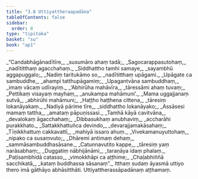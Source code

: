 ```yaml
---
title: "3.8 Uttiyattheraapadāna"
tableOfContents: false
sidebar:
  order: 8
type: "tipitaka"
basket: "su"
book: "ap1"
---
```



<DynamicBreadcrumb />

<Division number="169" book="ap1" bookNo="20" page="88">

<Paragraph number="1042" type="verses" book="ap1">
_“Candabhāgānadītīre,_  
_susumāro ahaṃ tadā;_  
_Sagocarappasutohaṃ,_  
_nadītitthaṃ agacchahaṃ._  

</Paragraph>

</Division>
<Division number="170" book="ap1" bookNo="20" page="88">

<Paragraph number="1043" type="verses" book="ap1">
_Siddhattho tamhi samaye,_  
_sayambhū aggapuggalo;_  
_Nadiṃ taritukāmo so,_  
_nadītitthaṃ upāgami._  

</Paragraph>

</Division>
<Division number="171" book="ap1" bookNo="20" page="88">

<Paragraph number="1044" type="verses" book="ap1">
_Upāgate ca sambuddhe,_  
_ahampi tatthupāgamiṃ;_  
_Upagantvāna sambuddhaṃ,_  
_imaṃ vācaṃ udīrayiṃ._  

</Paragraph>

</Division>
<Division number="172" book="ap1" bookNo="20" page="88">

<Paragraph number="1045" type="verses" book="ap1">
_‘Abhirūha mahāvīra,_  
_tāressāmi ahaṃ tuvaṃ;_  
_Pettikaṃ visayaṃ mayhaṃ,_  
_anukampa mahāmuni’._  

</Paragraph>

</Division>
<Division number="173" book="ap1" bookNo="20" page="88">

<Paragraph number="1046" type="verses" book="ap1">
_Mama uggajjanaṃ sutvā,_  
_abhirūhi mahāmuni;_  
_Haṭṭho haṭṭhena cittena,_  
_tāresiṃ lokanāyakaṃ._  

</Paragraph>

</Division>
<Division number="174" book="ap1" bookNo="20" page="88">

<Paragraph number="1047" type="verses" book="ap1">
_Nadiyā pārime tīre,_  
_siddhattho lokanāyako;_  
_Assāsesi mamaṃ tattha,_  
_amataṃ pāpuṇissasi._  

</Paragraph>

</Division>
<Division number="175" book="ap1" bookNo="20" page="88">

<Paragraph number="1048" type="verses" book="ap1">
_Tamhā kāyā cavitvāna,_  
_devalokaṃ āgacchahaṃ;_  
_Dibbasukhaṃ anubhaviṃ,_  
_accharāhi purakkhato._  

</Paragraph>

</Division>
<Division number="176" book="ap1" bookNo="20" page="89">

<Paragraph number="1049" type="verses" book="ap1">
_Sattakkhattuñca devindo,_  
_devarajjamakāsahaṃ;_  
_Tīṇikkhattuṃ cakkavattī,_  
_mahiyā issaro ahuṃ._  

</Paragraph>

</Division>
<Division number="177" book="ap1" bookNo="20" page="89">

<Paragraph number="1050" type="verses" book="ap1">
_Vivekamanuyuttohaṃ,_  
_nipako ca susaṃvuto;_  
_Dhāremi antimaṃ dehaṃ,_  
_sammāsambuddhasāsane._  

</Paragraph>

</Division>
<Division number="178" book="ap1" bookNo="20" page="89">

<Paragraph number="1051" type="verses" book="ap1">
_Catunnavutito kappe,_  
_tāresiṃ yaṃ narāsabhaṃ;_  
_Duggatiṃ nābhijānāmi,_  
_taraṇāya idaṃ phalaṃ._  

</Paragraph>

</Division>
<Division number="179" book="ap1" bookNo="20" page="89">

<Paragraph number="1052" type="verses" book="ap1">
_Paṭisambhidā catasso,_  
_vimokkhāpi ca aṭṭhime;_  
_Chaḷabhiññā sacchikatā,_  
_kataṃ buddhassa sāsanaṃ”._  

</Paragraph>

<Paragraph number="1053" book="ap1">
Itthaṃ sudaṃ āyasmā uttiyo thero imā gāthāyo abhāsitthāti.

</Paragraph>
</Division>

<Paragraph number="1054" type="center" book="ap1">
Uttiyattherassāpadānaṃ aṭṭhamaṃ.
</Paragraph>